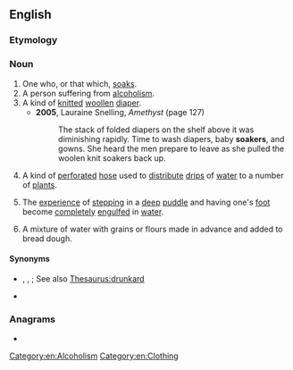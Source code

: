 ==English==

===Etymology===
{{suffix|en|soak|er}}

===Noun===
{{en-noun}}

# One who, or that which, [[soak]]s.
# A person suffering from [[alcoholism]].
# A kind of [[knit]]ted [[woollen]] [[diaper]].
#* '''2005''', Lauraine Snelling, ''Amethyst'' (page 127)
#*: The stack of folded diapers on the shelf above it was diminishing rapidly. Time to wash diapers, baby '''soakers''', and gowns. She heard the men prepare to leave as she pulled the woolen knit soakers back up.
# A kind of [[perforated]] [[hose]] used to [[distribute]] [[drip]]s of [[water]] to a number of [[plant]]s.
# {{lb|en|Canada|slang}} The [[experience]] of [[step|stepping]] in a [[deep]] [[puddle]] and having one's [[foot]] become [[completely]] [[engulf]]ed in [[water]].
# A mixture of water with grains or flours made in advance and added to bread dough.
====Synonyms====
* {{s|person suffering from alcoholism}} {{l|en|alcoholic}}, {{l|en|souse}}, {{l|en|suck-pint}}; See also [[Thesaurus:drunkard]]
* {{s|stepping in a deep puddle}} {{l|en|booter}}

===Anagrams===
* {{anagrams|en|a=aekors|Koreas|Kosrae|arkose|resoak}}

[[Category:en:Alcoholism]]
[[Category:en:Clothing]]